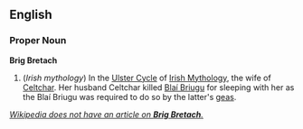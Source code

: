 ==English==

===Proper Noun===
'''Brig Bretach'''

#(''Irish mythology'') In the [[Ulster Cycle]] of [[Irish Mythology]], the wife of [[Celtchar]].  Her husband Celtchar killed [[Blaí Briugu]] for sleeping with her as the Blaí Briugu was required to do so by the latter's [[geas]].

''[[w:Brig Bretach|Wikipedia does not have an article on '''Brig Bretach'''.]]''